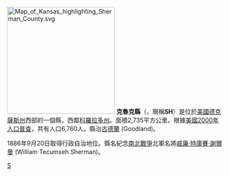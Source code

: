 {{Otheruses|謝爾曼縣|subject=美國堪薩斯州的一個縣|other=同名的縣}}
[[File:Map_of_Kansas_highlighting_Sherman_County.svg|250px]]
'''克魯克縣'''（{{lang-en|Sherman County}}，簡稱'''SH'''）是位於[[美國|美國]][[德克薩斯州|德克薩斯州]]西部的一個縣，西鄰[[科羅拉多州|科羅拉多州]]。面積2,735平方公里。根據[[美國2000年人口普查|美國2000年人口普查]]，共有人口6,760人。縣治[[古德蘭_(堪薩斯州)|古德蘭]] (Goodland)。

1886年9月20日取得行政自治地位。縣名紀念[[南北戰爭|南北戰爭]]北軍名將[[謝爾曼_(將軍)|威廉·特庫賽·謝爾曼]] (William Tecumseh Sherman)。
{{Kansas-stub}}
[[Category:堪萨斯州行政区划|S]]